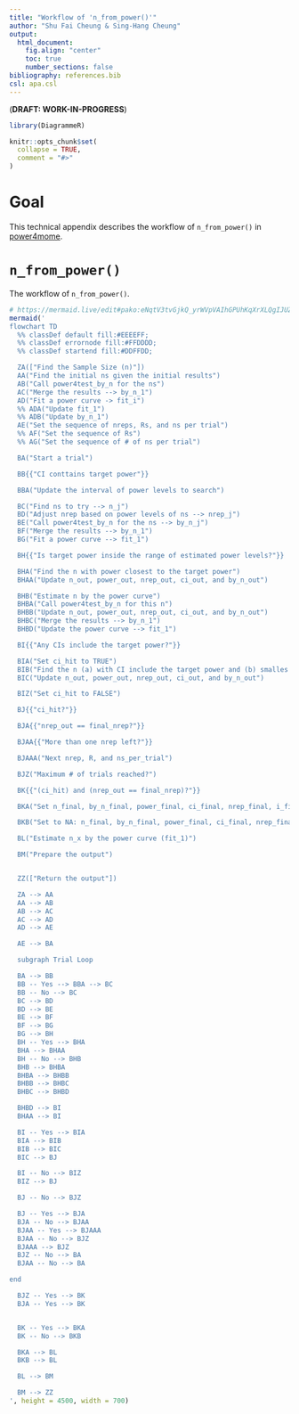 ```yaml
---
title: "Workflow of 'n_from_power()'"
author: "Shu Fai Cheung & Sing-Hang Cheung"
output:
  html_document:
    fig.align: "center"
    toc: true
    number_sections: false
bibliography: references.bib
csl: apa.csl
---
```


(**DRAFT: WORK-IN-PROGRESS**)

```r
library(DiagrammeR)
```

```r
knitr::opts_chunk$set(
  collapse = TRUE,
  comment = "#>"
)
```

# Goal

This technical appendix describes the
workflow of `n_from_power()` in
[power4mome](https://sfcheung.github.io/power4mome/).

# `n_from_power()`

The workflow of `n_from_power()`.

```r
# https://mermaid.live/edit#pako:eNqtV3tvGjkQ_yrWVpVAIhGPUhKqXrXLQgIJUZWkfxxHtXJ2DWxv8XJebxIa5bvf2GPvgybXSlekKJ7xb94Pw5MTphFzhs4qSR_CDRWS3PpLTsjbtyRMaJb5bEUitqJ5IskqTpLhmzF8JpMPhyAmRCo4KDOwycSHzw-wTIINxiOD8n2FA5TCLdzGX0tnEsOt3DByQ7e7BP7F3xlp8ObS-dpUKNdtVEAxj2VME8Izso7vGa8xBcvA72zpoKAHgiOaJGSXPjDxTrJMBnf7gJNVKrQcL6AjgM6ZWDPNN3rI0dEfRAkEHYvztS-SUNRJwlzcMwKwVSyD2KAgftdXXn_ZRVQyfdep3nnlXV39GC5umNROZOyfnPGQkXRFuGC7rEWu4Y9CIiD4HRiXAoKu6J28In2dVUBnr4DeaDuHipWUp0K5UXWEsA-uvKcnyPGUhCmXksYgD7g1qNfpWTrPzxZYyQeWTDJxDzUDq5jKhN2zBORTcIuKcFMaGdkG4Ppair2uDA--mbg8VRY3-pZnUqeK3NGMRSTlddUYoBYFUCk9_nmflK1QSE1-rWW8s5dbxvRMpwzzXOVyWs8g5CmLI2OC8rUuFfgXbyGRUS28T5Vsn9dmhpOHWG6s-STNQIFOJNzVy9U00pVi8SDNZQsBeNTJ06cwxv-qJ3XQQFXiUW0-Nr6CE3d7bbGShcKg7o7_KEGcEV6Cvf_pnVbyixMPSL_euT-p4lRV0eV7MoJSxjxMclO-aqartZq6ZiLB302sC3N7_WVs7U-9eikbtInlhKl7Tb0OuXHXJNkWcsoyclOqG_2O0k4XP_g8cS-NFY2YqTTgbTXYmav41gz5-BHSx2kSKE4dp4HzVKjoKIdZZjjaCVsdaNTdesUecfZhS9olGcAuCw4W1kx5PqeP8Tbf4s7TgAw6gIYbFn0qoRfKgwbG0MSUvux4s-rPhS0nDzSihekzZ8y1IUC1OWm95myYFT88u7JTcuUOf5_iy9p8Bo8vTChp6PZulkJzEPoMWqnAvoNs7IrW0K_6Qr3q10zmgtcQX5v22ddz47r4uiPh4YuNxAjfZCR8fHiRGKMKd6xJz0Uyy-_Wgu425FbVklym6c4-XYjz8A0CgvzJMsMzd6Py7iqtstC-5-MLg8QYHwwkJvgOIHGGyx6Jc1wdNXvnrlmulnRLkDV87pmdY0nX7kfLsIACMbL7zDL8Yv0an6d2qRckznDNu6lrlpEhPbN8DDkyywPJWVWF9X26MKuhjplVMbNFlVsYn7lmlGtY13LdA3D9oqrb7IM6Y1FFvSiq2wi-pBY7ombwouJclWnHs853S6ZVf-EVuwEZl2auCwrHEcm5HTRNLhZOy9kysaVxBF_bn9TV0oGx2sLrOYRjRMXfS2fJnwFHc5ne7HnoDKXIWcsRab7eOMMV7Degcr31_ZjCrGwL7o7yRZpurQiLYpmKOf5I0L8VNMQZPjmPzvCkc9zuvu-fdk56ndP2oN9y9s7wqNvut4977X53MOh2Bifves8t57vW2T_u9vrt03a33x_0BgBpOWuhAjH-Qc6ZGKU5l86w877Xbj__C8fD2-Y
mermaid('
flowchart TD
  %% classDef default fill:#EEEEFF;
  %% classDef errornode fill:#FFDDDD;
  %% classDef startend fill:#DDFFDD;

  ZA(["Find the Sample Size (n)"])
  AA("Find the initial ns given the initial results")
  AB("Call power4test_by_n for the ns")
  AC("Merge the results --> by_n_1")
  AD("Fit a power curve -> fit_i")
  %% ADA("Update fit_1")
  %% ADB("Update by_n_1")
  AE("Set the sequence of nreps, Rs, and ns per trial")
  %% AF("Set the sequence of Rs")
  %% AG("Set the sequence of # of ns per trial")

  BA("Start a trial")

  BB{{"CI conttains target power"}}

  BBA("Update the interval of power levels to search")

  BC("Find ns to try --> n_j")
  BD("Adjust nrep based on power levels of ns --> nrep_j")
  BE("Call power4test_by_n for the ns --> by_n_j")
  BF("Merge the results --> by_n_1")
  BG("Fit a power curve --> fit_1")

  BH{{"Is target power inside the range of estimated power levels?"}}

  BHA("Find the n with power closest to the target power")
  BHAA("Update n_out, power_out, nrep_out, ci_out, and by_n_out")

  BHB("Estimate n by the power curve")
  BHBA("Call power4test_by_n for this n")
  BHBB("Update n_out, power_out, nrep_out, ci_out, and by_n_out")
  BHBC("Merge the results --> by_n_1")
  BHBD("Update the power curve --> fit_1")

  BI{{"Any CIs include the target power?"}}

  BIA("Set ci_hit to TRUE")
  BIB("Find the n (a) with CI include the target power and (b) smalles SE")
  BIC("Update n_out, power_out, nrep_out, ci_out, and by_n_out")

  BIZ("Set ci_hit to FALSE")

  BJ{{"ci_hit?"}}

  BJA{{"nrep_out == final_nrep?"}}

  BJAA{{"More than one nrep left?"}}

  BJAAA("Next nrep, R, and ns_per_trial")

  BJZ("Maximum # of trials reached?")

  BK{{"(ci_hit) and (nrep_out == final_nrep)?"}}

  BKA("Set n_final, by_n_final, power_final, ci_final, nrep_final, i_final")

  BKB("Set to NA: n_final, by_n_final, power_final, ci_final, nrep_final, i_final")

  BL("Estimate n_x by the power curve (fit_1)")

  BM("Prepare the output")


  ZZ(["Return the output"])

  ZA --> AA
  AA --> AB
  AB --> AC
  AC --> AD
  AD --> AE

  AE --> BA

  subgraph Trial Loop

  BA --> BB
  BB -- Yes --> BBA --> BC
  BB -- No --> BC
  BC --> BD
  BD --> BE
  BE --> BF
  BF --> BG
  BG --> BH
  BH -- Yes --> BHA
  BHA --> BHAA
  BH -- No --> BHB
  BHB --> BHBA
  BHBA --> BHBB
  BHBB --> BHBC
  BHBC --> BHBD

  BHBD --> BI
  BHAA --> BI

  BI -- Yes --> BIA
  BIA --> BIB
  BIB --> BIC
  BIC --> BJ

  BI -- No --> BIZ
  BIZ --> BJ

  BJ -- No --> BJZ

  BJ -- Yes --> BJA
  BJA -- No --> BJAA
  BJAA -- Yes --> BJAAA
  BJAA -- No --> BJZ
  BJAAA --> BJZ
  BJZ -- No --> BA
  BJAA -- No --> BA

end

  BJZ -- Yes --> BK
  BJA -- Yes --> BK


  BK -- Yes --> BKA
  BK -- No --> BKB

  BKA --> BL
  BKB --> BL

  BL --> BM

  BM --> ZZ
', height = 4500, width = 700)
```
